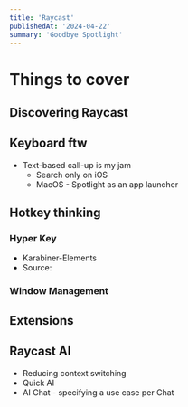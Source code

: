 ```yaml
---
title: 'Raycast'
publishedAt: '2024-04-22'
summary: 'Goodbye Spotlight'
---
```


# Things to cover

## Discovering Raycast


## Keyboard ftw
- Text-based call-up is my jam
	- Search only on iOS
	- MacOS - Spotlight as an app launcher


## Hotkey thinking
### Hyper Key 
- Karabiner-Elements
- Source: 

### Window Management

## Extensions

## Raycast AI

- Reducing context switching
- Quick AI
- AI Chat - specifying a use case per Chat